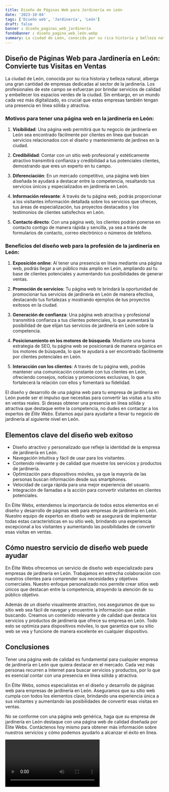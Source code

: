 ```yaml
---
title: Diseño de Páginas Web para Jardinería en León
date: '2023-10-04'
tags: ['Diseño web', 'Jardinería', 'León']
draft: false
banner : diseño_paginas_web_jardinería
fondoBanner : diseño_pagina_web_león.webp
summary: La ciudad de León, conocida por su rica historia y belleza natural, alberga una gran cantidad de empresas dedicadas al sector de la jardinería. Los profesionales de este campo se esfuerzan por brindar servicios de calidad y embellecer los espacios verdes de la ciudad. Sin embargo, en un mundo cada vez más digitalizado, es crucial que estas empresas también tengan una presencia en línea sólida y atractiva.
---
```


## Diseño de Páginas Web para Jardinería en León: Convierte tus Visitas en Ventas

La ciudad de León, conocida por su rica historia y belleza natural, alberga una gran cantidad de empresas dedicadas al sector de la jardinería. Los profesionales de este campo se esfuerzan por brindar servicios de calidad y embellecer los espacios verdes de la ciudad. Sin embargo, en un mundo cada vez más digitalizado, es crucial que estas empresas también tengan una presencia en línea sólida y atractiva.

### Motivos para tener una página web en la jardinería en León:

1. **Visibilidad**: Una página web permitirá que tu negocio de jardinería en León sea encontrado fácilmente por clientes en línea que buscan servicios relacionados con el diseño y mantenimiento de jardines en la ciudad.

2. **Credibilidad**: Contar con un sitio web profesional y estéticamente atractivo transmitirá confianza y credibilidad a tus potenciales clientes, demostrando que eres un experto en tu campo.

3. **Diferenciación**: En un mercado competitivo, una página web bien diseñada te ayudará a destacar entre la competencia, resaltando tus servicios únicos y especializados en jardinería en León.

4. **Información relevante**: A través de tu página web, podrás proporcionar a los visitantes información detallada sobre los servicios que ofreces, tus áreas de especialización, tus proyectos destacados y los testimonios de clientes satisfechos en León.

5. **Contacto directo**: Con una página web, los clientes podrán ponerse en contacto contigo de manera rápida y sencilla, ya sea a través de formularios de contacto, correo electrónico o números de teléfono.

### Beneficios del diseño web para la profesión de la jardinería en León:

1. **Exposición online**: Al tener una presencia en línea mediante una página web, podrás llegar a un público más amplio en León, ampliando así tu base de clientes potenciales y aumentando tus posibilidades de generar ventas.

2. **Promoción de servicios**: Tu página web te brindará la oportunidad de promocionar tus servicios de jardinería en León de manera efectiva, destacando tus fortalezas y mostrando ejemplos de tus proyectos exitosos en la ciudad.

3. **Generación de confianza**: Una página web atractiva y profesional transmitirá confianza a tus clientes potenciales, lo que aumentará la posibilidad de que elijan tus servicios de jardinería en León sobre la competencia.

4. **Posicionamiento en los motores de búsqueda**: Mediante una buena estrategia de SEO, tu página web se posicionará de manera orgánica en los motores de búsqueda, lo que te ayudará a ser encontrado fácilmente por clientes potenciales en León.

5. **Interacción con los clientes**: A través de tu página web, podrás mantener una comunicación constante con tus clientes en León, ofreciendo consejos, noticias y promociones exclusivas, lo que fortalecerá la relación con ellos y fomentará su fidelidad.

El diseño y desarrollo de una página web para tu empresa de jardinería en León puede ser el impulso que necesitas para convertir las visitas a tu sitio en ventas reales. Si deseas obtener una presencia en línea sólida y atractiva que destaque entre la competencia, no dudes en contactar a los expertos de *Élite Webs*. Estamos aquí para ayudarte a llevar tu negocio de jardinería al siguiente nivel en León.

<GifSeo />

<Cta />

## Elementos clave del diseño web exitoso

- Diseño atractivo y personalizado que refleje la identidad de la empresa de jardinería en León.
- Navegación intuitiva y fácil de usar para los visitantes.
- Contenido relevante y de calidad que muestre los servicios y productos de jardinería.
- Optimización para dispositivos móviles, ya que la mayoría de las personas buscan información desde sus smartphones.
- Velocidad de carga rápida para una mejor experiencia del usuario.
- Integración de llamadas a la acción para convertir visitantes en clientes potenciales.

En Élite Webs, entendemos la importancia de todos estos elementos en el diseño y desarrollo de páginas web para empresas de jardinería en León. Nuestro equipo de expertos en diseño web se asegurará de implementar todas estas características en su sitio web, brindando una experiencia excepcional a los visitantes y aumentando las posibilidades de convertir esas visitas en ventas.

## Cómo nuestro servicio de diseño web puede ayudar

En Élite Webs ofrecemos un servicio de diseño web especializado para empresas de jardinería en León. Trabajamos en estrecha colaboración con nuestros clientes para comprender sus necesidades y objetivos comerciales. Nuestro enfoque personalizado nos permite crear sitios web únicos que destacan entre la competencia, atrayendo la atención de su público objetivo.

Además de un diseño visualmente atractivo, nos aseguramos de que su sitio web sea fácil de navegar y encuentre la información que están buscando. Creamos un contenido relevante y de calidad que destaca los servicios y productos de jardinería que ofrece su empresa en León. Todo esto se optimiza para dispositivos móviles, lo que garantiza que su sitio web se vea y funcione de manera excelente en cualquier dispositivo.

## Conclusiones

Tener una página web de calidad es fundamental para cualquier empresa de jardinería en León que quiera destacar en el mercado. Cada vez más personas recurren a Internet para buscar servicios y productos, por lo que es esencial contar con una presencia en línea sólida y atractiva.

En Élite Webs, somos especialistas en el diseño y desarrollo de páginas web para empresas de jardinería en León. Aseguramos que su sitio web cumpla con todos los elementos clave, brindando una experiencia única a sus visitantes y aumentando las posibilidades de convertir esas visitas en ventas.

No se conforme con una página web genérica, haga que su empresa de jardinería en León destaque con una página web de calidad diseñada por Élite Webs. Contáctenos hoy mismo para obtener más información sobre nuestros servicios y cómo podemos ayudarlo a alcanzar el éxito en línea.

<Video />

<CtaBot job='Jardinería' city='León'/>

<Gmaps query='León+españa+maps' />